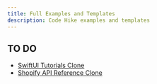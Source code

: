 ```yaml
---
title: Full Examples and Templates
description: Code Hike examples and templates
---
```


## TO DO

- [SwiftUI Tutorials Clone](https://clone-swiftui-tutorial.vercel.app/)
- [Shopify API Reference Clone](https://clone-shopify-api-reference.vercel.app/)
